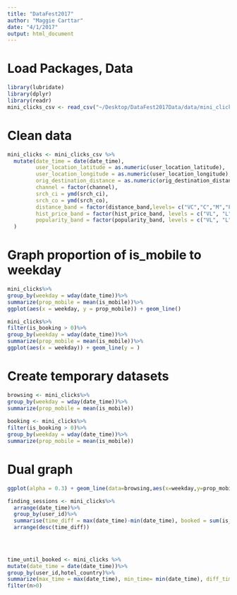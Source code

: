 ```yaml
---
title: "DataFest2017"
author: "Maggie Carttar"
date: "4/1/2017"
output: html_document
---
```

# Load Packages, Data
```r
library(lubridate)
library(dplyr)
library(readr)
mini_clicks_csv <- read_csv("~/Desktop/DataFest2017Data/data/mini_clicks.csv")

```
# Clean data
```r
mini_clicks <- mini_clicks_csv %>%
  mutate(date_time = date(date_time),
         user_location_latitude = as.numeric(user_location_latitude),
         user_location_longitude = as.numeric(user_location_longitude),
         orig_destination_distance = as.numeric(orig_destination_distance),
         channel = factor(channel),
         srch_ci = ymd(srch_ci),
         srch_co = ymd(srch_co),
         distance_band = factor(distance_band,levels= c("VC","C","M","F","VF")),
         hist_price_band = factor(hist_price_band, levels = c("VL", "L", "M","H", "VH")),
         popularity_band = factor(popularity_band, levels = c("VL", "L", "M","H", "VH"))
  )
```


# Graph proportion of is_mobile to weekday
```r
mini_clicks%>%
group_by(weekday = wday(date_time))%>%
summarize(prop_mobile = mean(is_mobile))%>%
ggplot(aes(x = weekday, y = prop_mobile)) + geom_line()
```


```r
mini_clicks%>%
filter(is_booking > 0)%>%
group_by(weekday = wday(date_time))%>%
summarize(prop_mobile = mean(is_mobile))%>%
ggplot(aes(x = weekday)) + geom_line(y = )
```
# Create temporary datasets
```r
browsing <- mini_clicks%>%
group_by(weekday = wday(date_time))%>%
summarize(prop_mobile = mean(is_mobile))
          
booking <- mini_clicks%>%
filter(is_booking > 0)%>%
group_by(weekday = wday(date_time))%>%
summarize(prop_mobile = mean(is_mobile))
```
# Dual graph
```r
ggplot(alpha = 0.3) + geom_line(data=browsing,aes(x=weekday,y=prop_mobile)) + geom_line(data=booking,aes(x=weekday,y=prop_mobile))
```

```r
finding_sessions <- mini_clicks%>%
  arrange(date_time)%>%
  group_by(user_id)%>%
  summarise(time_diff = max(date_time)-min(date_time), booked = sum(is_booking))%>%
  arrange(desc(time_diff))
  

  
```

```r
time_until_booked <- mini_clicks %>%
mutate(date_time = date(date_time))%>%
group_by(user_id,hotel_country)%>%
summarize(max_time = max(date_time), min_time= min(date_time), diff_time = (max_time-min_time), booked = sum(is_booking), n=n()) %>%
filter(n>0)
```


